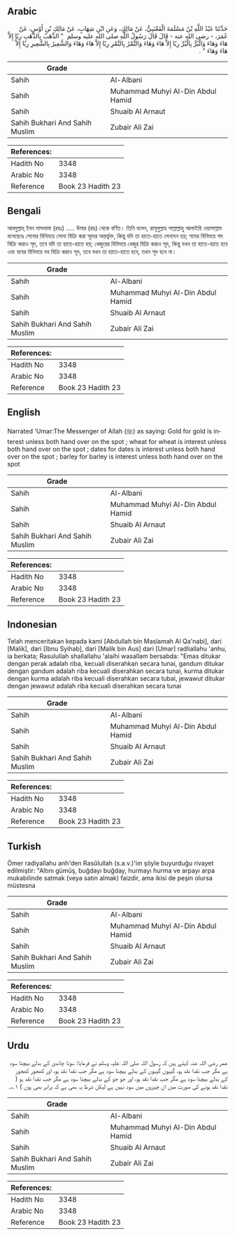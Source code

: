## Arabic


<div dir="rtl" lang="ar" style={{fontSize:'larger',backgroundColor:'#f8f9fa',padding:20}}>
حَدَّثَنَا عَبْدُ اللَّهِ بْنُ مَسْلَمَةَ الْقَعْنَبِيُّ، عَنْ مَالِكٍ، وَعَنِ ابْنِ شِهَابٍ، عَنْ مَالِكِ بْنِ أَوْسٍ، عَنْ عُمَرَ، - رضى الله عنه - قَالَ قَالَ رَسُولُ اللَّهِ صلى الله عليه وسلم ‏ "‏ الذَّهَبُ بِالذَّهَبِ رِبًا إِلاَّ هَاءَ وَهَاءَ وَالْبُرُّ بِالْبُرِّ رِبًا إِلاَّ هَاءَ وَهَاءَ وَالتَّمْرُ بِالتَّمْرِ رِبًا إِلاَّ هَاءَ وَهَاءَ وَالشَّعِيرُ بِالشَّعِيرِ رِبًا إِلاَّ هَاءَ وَهَاءَ ‏"‏ ‏.‏
</div>
<div style={{backgroundColor:'#f8f9fa',padding:20, marginBottom: 10}}><table> <thead> <tr> <th>Grade</th> <th></th> </tr> </thead> <tbody> <tr><td>Sahih</td><td>Al-Albani</td></tr><tr><td>Sahih</td><td>Muhammad Muhyi Al-Din Abdul Hamid</td></tr><tr><td>Sahih</td><td>Shuaib Al Arnaut</td></tr><tr><td>Sahih Bukhari And Sahih Muslim</td><td>Zubair Ali Zai</td></tr></tbody></table><table> <thead> <tr> <th>References:</th> <th></th> </tr> </thead> <tbody><tr><td>Hadith No</td><td>3348</td></tr><tr><td>Arabic No</td><td>3348</td></tr><tr><td>Reference</td><td>Book 23 Hadith 23</td></tr></tbody></table></div>

## Bengali


<div dir="ltr" lang="bn" style={{fontSize:'larger',backgroundColor:'#f8f9fa',padding:20}}>
আবদুল্লাহ্‌ ইবন মাসলামা (রহঃ) ..... উমার (রাঃ) থেকে বর্ণিত। তিনি বলেন, রাসূলুল্লাহ সাল্লাল্লাহু আলাইহি ওয়াসাল্লাম বলেছেনঃ সোনার বিনিময়ে সোনা বিক্রি করা সূদের অন্তর্ভুক্ত, কিন্তু যদি তা হাতে-হাতে লেনদেন হয়; গমের বিনিময়ে গম বিক্রি করাও সূদ, তবে যদি তা হাতে-হাতে হয়; খেজুরের বিনিময়ে খেজুর বিক্রি করাও সূদ, কিন্তু যখন তা হাতে-হাতে হবে এবং যবের বিনিময়ে যব বিক্রি করাও সূদ, তবে যখন তা হাতে-হাতে হবে, তখন সূদ হবে না।
</div>
<div style={{backgroundColor:'#f8f9fa',padding:20, marginBottom: 10}}><table> <thead> <tr> <th>Grade</th> <th></th> </tr> </thead> <tbody> <tr><td>Sahih</td><td>Al-Albani</td></tr><tr><td>Sahih</td><td>Muhammad Muhyi Al-Din Abdul Hamid</td></tr><tr><td>Sahih</td><td>Shuaib Al Arnaut</td></tr><tr><td>Sahih Bukhari And Sahih Muslim</td><td>Zubair Ali Zai</td></tr></tbody></table><table> <thead> <tr> <th>References:</th> <th></th> </tr> </thead> <tbody><tr><td>Hadith No</td><td>3348</td></tr><tr><td>Arabic No</td><td>3348</td></tr><tr><td>Reference</td><td>Book 23 Hadith 23</td></tr></tbody></table></div>

## English


<div dir="ltr" lang="en" style={{fontSize:'larger',backgroundColor:'#f8f9fa',padding:20}}>
Narrated 'Umar:The Messenger of Allah (ﷺ) as saying: Gold for gold is interest unless both hand over on the spot ; wheat for wheat is interest unless both hand over on the spot ; dates for dates is interest unless both hand over on the spot ; barley for barley is interest unless both hand over on the spot
</div>
<div style={{backgroundColor:'#f8f9fa',padding:20, marginBottom: 10}}><table> <thead> <tr> <th>Grade</th> <th></th> </tr> </thead> <tbody> <tr><td>Sahih</td><td>Al-Albani</td></tr><tr><td>Sahih</td><td>Muhammad Muhyi Al-Din Abdul Hamid</td></tr><tr><td>Sahih</td><td>Shuaib Al Arnaut</td></tr><tr><td>Sahih Bukhari And Sahih Muslim</td><td>Zubair Ali Zai</td></tr></tbody></table><table> <thead> <tr> <th>References:</th> <th></th> </tr> </thead> <tbody><tr><td>Hadith No</td><td>3348</td></tr><tr><td>Arabic No</td><td>3348</td></tr><tr><td>Reference</td><td>Book 23 Hadith 23</td></tr></tbody></table></div>

## Indonesian


<div dir="ltr" lang="id" style={{fontSize:'larger',backgroundColor:'#f8f9fa',padding:20}}>
Telah menceritakan kepada kami [Abdullah bin Maslamah Al Qa'nabi], dari [Malik], dari [Ibnu Syihab], dari [Malik bin Aus] dari [Umar] radliallahu 'anhu, ia berkata; Rasulullah shallallahu 'alaihi wasallam bersabda: "Emas ditukar dengan perak adalah riba, kecuali diserahkan secara tunai, gandum ditukar dengan gandum adalah riba kecuali diserahkan secara tunai, kurma ditukar dengan kurma adalah riba kecuali diserahkan secara tubai, jewawut ditukar dengan jewawut adalah riba kecuali diserahkan secara tunai
</div>
<div style={{backgroundColor:'#f8f9fa',padding:20, marginBottom: 10}}><table> <thead> <tr> <th>Grade</th> <th></th> </tr> </thead> <tbody> <tr><td>Sahih</td><td>Al-Albani</td></tr><tr><td>Sahih</td><td>Muhammad Muhyi Al-Din Abdul Hamid</td></tr><tr><td>Sahih</td><td>Shuaib Al Arnaut</td></tr><tr><td>Sahih Bukhari And Sahih Muslim</td><td>Zubair Ali Zai</td></tr></tbody></table><table> <thead> <tr> <th>References:</th> <th></th> </tr> </thead> <tbody><tr><td>Hadith No</td><td>3348</td></tr><tr><td>Arabic No</td><td>3348</td></tr><tr><td>Reference</td><td>Book 23 Hadith 23</td></tr></tbody></table></div>

## Turkish


<div dir="ltr" lang="tr" style={{fontSize:'larger',backgroundColor:'#f8f9fa',padding:20}}>
Ömer radiyallahu anh'den Rasûlullah (s.a.v.)'iın şöyle buyurduğu rivayet edilmiştir: "Altını gümüş, buğdayı buğday, hurmayı hurma ve arpayı arpa mukabilinde satmak (veya satın almak) faizdir, ama ikisi de peşin olursa müstesna
</div>
<div style={{backgroundColor:'#f8f9fa',padding:20, marginBottom: 10}}><table> <thead> <tr> <th>Grade</th> <th></th> </tr> </thead> <tbody> <tr><td>Sahih</td><td>Al-Albani</td></tr><tr><td>Sahih</td><td>Muhammad Muhyi Al-Din Abdul Hamid</td></tr><tr><td>Sahih</td><td>Shuaib Al Arnaut</td></tr><tr><td>Sahih Bukhari And Sahih Muslim</td><td>Zubair Ali Zai</td></tr></tbody></table><table> <thead> <tr> <th>References:</th> <th></th> </tr> </thead> <tbody><tr><td>Hadith No</td><td>3348</td></tr><tr><td>Arabic No</td><td>3348</td></tr><tr><td>Reference</td><td>Book 23 Hadith 23</td></tr></tbody></table></div>

## Urdu


<div dir="rtl" lang="ur" style={{fontSize:'larger',backgroundColor:'#f8f9fa',padding:20}}>
عمر رضی اللہ عنہ کہتے ہیں کہ رسول اللہ صلی اللہ علیہ وسلم نے فرمایا: سونا چاندی کے بدلے بیچنا سود ہے مگر جب نقدا نقد ہو، گیہوں گیہوں کے بدلے بیچنا سود ہے مگر جب نقدا نقد ہو، اور کھجور کھجور کے بدلے بیچنا سود ہے مگر جب نقدا نقد ہو، اور جو جو کے بدلے بیچنا سود ہے مگر جب نقدا نقد ہو ( نقدا نقد ہونے کی صورت میں ان چیزوں میں سود نہیں ہے لیکن شرط یہ بھی ہے کہ برابر بھی ہوں ) ۱؎۔
</div>
<div style={{backgroundColor:'#f8f9fa',padding:20, marginBottom: 10}}><table> <thead> <tr> <th>Grade</th> <th></th> </tr> </thead> <tbody> <tr><td>Sahih</td><td>Al-Albani</td></tr><tr><td>Sahih</td><td>Muhammad Muhyi Al-Din Abdul Hamid</td></tr><tr><td>Sahih</td><td>Shuaib Al Arnaut</td></tr><tr><td>Sahih Bukhari And Sahih Muslim</td><td>Zubair Ali Zai</td></tr></tbody></table><table> <thead> <tr> <th>References:</th> <th></th> </tr> </thead> <tbody><tr><td>Hadith No</td><td>3348</td></tr><tr><td>Arabic No</td><td>3348</td></tr><tr><td>Reference</td><td>Book 23 Hadith 23</td></tr></tbody></table></div>